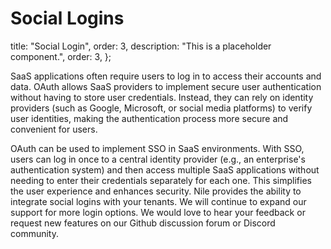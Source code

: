 # Social Logins

  title: "Social Login",
  order: 3,
  description: "This is a placeholder component.",
  order: 3,
};

SaaS applications often require users to log in to access their accounts and data. OAuth allows SaaS providers to implement secure user authentication without having to store user credentials. Instead, they can rely on identity providers (such as Google, Microsoft, or social media platforms) to verify user identities, making the authentication process more secure and convenient for users. 

OAuth can be used to implement SSO in SaaS environments. With SSO, users can log in once to a central identity provider (e.g., an enterprise's authentication system) and then access multiple SaaS applications without needing to enter their credentials separately for each one. This simplifies the user experience and enhances security.
Nile provides the ability to integrate social logins with your tenants. We will continue to expand our support for more login options. We would love to hear your feedback or request new features on our Github discussion forum or Discord community.
<Cards>
  <Card file="./social-login/google.mdx" root="user-authentication" />
</Cards>